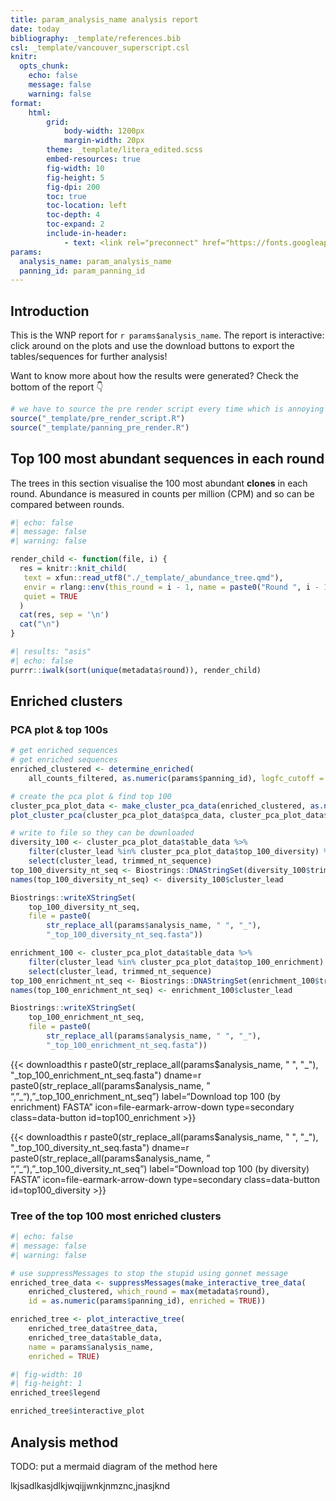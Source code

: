 ```yaml
---
title: param_analysis_name analysis report
date: today
bibliography: _template/references.bib
csl: _template/vancouver_superscript.csl
knitr:
  opts_chunk:
    echo: false
    message: false
    warning: false
format:
    html:
        grid:
            body-width: 1200px
            margin-width: 20px
        theme: _template/litera_edited.scss
        embed-resources: true
        fig-width: 10
        fig-height: 5
        fig-dpi: 200
        toc: true
        toc-location: left
        toc-depth: 4
        toc-expand: 2
        include-in-header:
            - text: <link rel="preconnect" href="https://fonts.googleapis.com"> <link rel="preconnect" href="https://fonts.gstatic.com" crossorigin> <link href="https://fonts.googleapis.com/css2?family=Atkinson+Hyperlegible:ital,wght@0,700;1,700&family=Poppins:ital,wght@0,400;0,600;1,400;1,600&display=swap" rel="stylesheet">
params:
  analysis_name: param_analysis_name
  panning_id: param_panning_id
---
```


## Introduction

This is the WNP report for `r params$analysis_name`. The report is interactive: click around on the plots and use the download buttons to export the tables/sequences for further analysis!

Want to know more about how the results were generated? Check the bottom of the report 👇

```r
# we have to source the pre render script every time which is annoying
source("_template/pre_render_script.R")
source("_template/panning_pre_render.R")
```

## Top 100 most abundant sequences in each round

The trees in this section visualise the 100 most abundant **clones** in each round. Abundance is measured in counts per million (CPM) and so can be compared between rounds.

```r
#| echo: false
#| message: false
#| warning: false

render_child <- function(file, i) {
  res = knitr::knit_child(
   text = xfun::read_utf8("./_template/_abundance_tree.qmd"),
   envir = rlang::env(this_round = i - 1, name = paste0("Round ", i - 1)),
   quiet = TRUE
  )
  cat(res, sep = '\n')
  cat("\n")
}
```

```r
#| results: "asis"
#| echo: false
purrr::iwalk(sort(unique(metadata$round)), render_child)
```

## Enriched clusters

### PCA plot & top 100s

```r
# get enriched sequences
# get enriched sequences
enriched_clustered <- determine_enriched(
    all_counts_filtered, as.numeric(params$panning_id), logfc_cutoff = 1.5)

# create the pca plot & find top 100
cluster_pca_plot_data <- make_cluster_pca_data(enriched_clustered, as.numeric(params$panning_id), metadata, max_round = max(metadata$round))
plot_cluster_pca(cluster_pca_plot_data$pca_data, cluster_pca_plot_data$table_data, params$analysis_name)

# write to file so they can be downloaded
diversity_100 <- cluster_pca_plot_data$table_data %>%
    filter(cluster_lead %in% cluster_pca_plot_data$top_100_diversity) %>%
    select(cluster_lead, trimmed_nt_sequence)
top_100_diversity_nt_seq <- Biostrings::DNAStringSet(diversity_100$trimmed_nt_sequence)
names(top_100_diversity_nt_seq) <- diversity_100$cluster_lead

Biostrings::writeXStringSet(
    top_100_diversity_nt_seq,
    file = paste0(
        str_replace_all(params$analysis_name, " ", "_"),
        "_top_100_diversity_nt_seq.fasta"))

enrichment_100 <- cluster_pca_plot_data$table_data %>%
    filter(cluster_lead %in% cluster_pca_plot_data$top_100_enrichment) %>%
    select(cluster_lead, trimmed_nt_sequence)
top_100_enrichment_nt_seq <- Biostrings::DNAStringSet(enrichment_100$trimmed_nt_sequence)
names(top_100_enrichment_nt_seq) <- enrichment_100$cluster_lead

Biostrings::writeXStringSet(
    top_100_enrichment_nt_seq,
    file = paste0(
        str_replace_all(params$analysis_name, " ", "_"),
        "_top_100_enrichment_nt_seq.fasta"))
```

{{< downloadthis r paste0(str_replace_all(params$analysis_name, " ", "_"), "_top_100_enrichment_nt_seq.fasta") dname=r paste0(str_replace_all(params$analysis_name, " ", "_"), "_top_100_enrichment_nt_seq") label="Download top 100 (by enrichment) FASTA" icon=file-earmark-arrow-down type=secondary class=data-button id=top100_enrichment >}}

{{< downloadthis r paste0(str_replace_all(params$analysis_name, " ", "_"), "_top_100_diversity_nt_seq.fasta") dname=r paste0(str_replace_all(params$analysis_name, " ", "_"), "_top_100_diversity_nt_seq") label="Download top 100 (by diversity) FASTA" icon=file-earmark-arrow-down type=secondary class=data-button id=top100_diversity >}}

### Tree of the top 100 most enriched clusters

```r
#| echo: false
#| message: false
#| warning: false

# use suppressMessages to stop the stupid using gonnet message
enriched_tree_data <- suppressMessages(make_interactive_tree_data(
    enriched_clustered, which_round = max(metadata$round),
    id = as.numeric(params$panning_id), enriched = TRUE))

enriched_tree <- plot_interactive_tree(
    enriched_tree_data$tree_data,
    enriched_tree_data$table_data,
    name = params$analysis_name,
    enriched = TRUE)

```

```r
#| fig-width: 10
#| fig-height: 1
enriched_tree$legend
```

```r
enriched_tree$interactive_plot
```

## Analysis method

TODO: put a mermaid diagram of the method here

lkjsadlkasjdlkjwqijjwnkjnmznc,jnasjknd